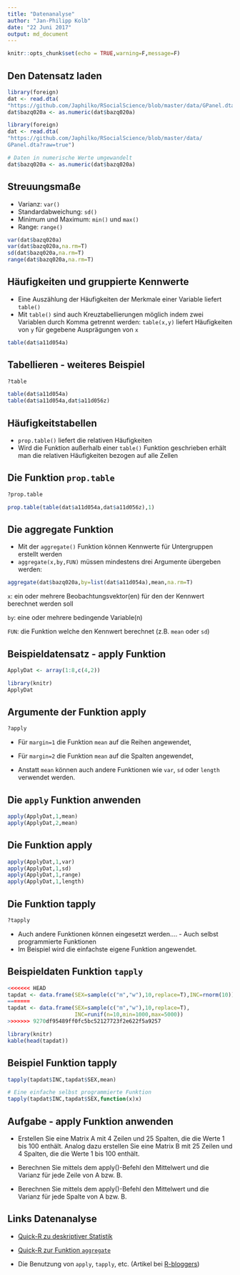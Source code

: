 ```yaml
---
title: "Datenanalyse"
author: "Jan-Philipp Kolb"
date: "22 Juni 2017"
output: md_document
---
```


```r
knitr::opts_chunk$set(echo = TRUE,warning=F,message=F)
```


## Den Datensatz laden

```r
library(foreign)
dat <- read.dta(
"https://github.com/Japhilko/RSocialScience/blob/master/data/GPanel.dta?raw=true")
dat$bazq020a <- as.numeric(dat$bazq020a)
```

```r
library(foreign)
dat <- read.dta(
"https://github.com/Japhilko/RSocialScience/blob/master/data/
GPanel.dta?raw=true")

# Daten in numerische Werte umgewandelt
dat$bazq020a <- as.numeric(dat$bazq020a)
```

## Streuungsmaße

<!--
In Basis R sind die wichtigsten Streuungsmaße enthalten:
-->

-  Varianz: `var()`
-  Standardabweichung: `sd()`
-  Minimum und Maximum: `min()` und `max()`
-  Range: `range()`

```r
var(dat$bazq020a)
var(dat$bazq020a,na.rm=T)
sd(dat$bazq020a,na.rm=T)
range(dat$bazq020a,na.rm=T)
```

<!--
## Extremwerte

```r
min(dat$bazq020a)

max(dat$bazq020a)
```


## Fehlende Werte

- Sind `NA`s vorhanden muss dies der Funktion mitgeteilt werden

```r
ab <- 1:10
ab[10] <- NA
var(ab)
```

Bei fehlenden Werten muss ein weiteres Argument mitgegeben werden:

```r
var(ab,na.rm=T)
```
-->

## Häufigkeiten und gruppierte Kennwerte

-  Eine Auszählung der Häufigkeiten der Merkmale einer Variable liefert `table()`
-  Mit `table()` sind auch Kreuztabellierungen möglich indem zwei Variablen durch Komma getrennt werden: `table(x,y)` liefert Häufigkeiten von `y` für gegebene Ausprägungen von `x`

```r
table(dat$a11d054a)
```

## Tabellieren - weiteres Beispiel

```r
?table
```

```r
table(dat$a11d054a)
table(dat$a11d054a,dat$a11d056z)
```


## Häufigkeitstabellen

- `prop.table()` liefert die relativen Häufigkeiten
- Wird die Funktion  außerhalb einer `table()` Funktion geschrieben erhält man die relativen Häufigkeiten bezogen auf alle Zellen

## Die Funktion `prop.table`

```r
?prop.table
```

```r
prop.table(table(dat$a11d054a,dat$a11d056z),1)
```


## Die aggregate Funktion

- Mit der `aggregate()` Funktion können Kennwerte für Untergruppen erstellt werden
- `aggregate(x,by,FUN)` müssen mindestens drei Argumente übergeben werden:

```r
aggregate(dat$bazq020a,by=list(dat$a11d054a),mean,na.rm=T)
```

			
`x`: ein oder mehrere Beobachtungsvektor(en) für den der Kennwert berechnet werden soll

`by`: eine oder mehrere bedingende Variable(n)

`FUN`: die Funktion welche den Kennwert berechnet (z.B. `mean` oder `sd`)
			
<!--			
- Die Ausgabe kann mit Hilfe von `xtabs()` in eine schöne zweidimensionale Tabelle überführt werden
-->


## Beispieldatensatz - apply Funktion

```r
ApplyDat <- array(1:8,c(4,2))
```

```r
library(knitr)
ApplyDat
```


## Argumente der Funktion apply

```r
?apply
```


- Für `margin=1` die Funktion `mean` auf die Reihen angewendet,

- Für `margin=2` die Funktion `mean` auf die Spalten angewendet,

- Anstatt `mean` können auch andere Funktionen wie `var`, `sd` oder `length` verwendet werden.


## Die `apply` Funktion anwenden


```r
apply(ApplyDat,1,mean)
apply(ApplyDat,2,mean)
```


## Die Funktion apply

```r
apply(ApplyDat,1,var)
apply(ApplyDat,1,sd)
apply(ApplyDat,1,range)
apply(ApplyDat,1,length)
```

## Die Funktion tapply

```r
?tapply
```


- Auch andere Funktionen können eingesetzt werden.... - Auch selbst programmierte Funktionen
- Im Beispiel wird die einfachste eigene Funktion angewendet.

## Beispieldaten Funktion `tapply`


```r
<<<<<<< HEAD
tapdat <- data.frame(SEX=sample(c("m","w"),10,replace=T),INC=rnorm(10))
=======
tapdat <- data.frame(SEX=sample(c("m","w"),10,replace=T),
                     INC=runif(n=10,min=1000,max=5000))
>>>>>>> 9270df95489ff0fc5bc52127723f2e622f5a9257
```

```r
library(knitr)
kable(head(tapdat))
```

## Beispiel Funktion tapply

```r
tapply(tapdat$INC,tapdat$SEX,mean)

# Eine einfache selbst programmierte Funktion
tapply(tapdat$INC,tapdat$SEX,function(x)x)
```

## Aufgabe - apply Funktion anwenden

- Erstellen Sie eine Matrix A mit 4 Zeilen und 25 Spalten, die die Werte 1 bis 100 enthält. Analog dazu erstellen Sie eine Matrix B mit 25 Zeilen und 4 Spalten, die die Werte 1 bis 100 enthält.

- Berechnen Sie mittels dem apply()-Befehl den Mittelwert und die Varianz für jede Zeile von A bzw. B.

- Berechnen Sie mittels dem apply()-Befehl den Mittelwert und die Varianz für jede Spalte von A bzw. B.


## Links Datenanalyse

- [Quick-R zu deskriptiver Statistik](http://www.statmethods.net/stats/descriptives.html)

- [Quick-R zur Funktion `aggregate`](http://www.statmethods.net/management/aggregate.html)

- Die Benutzung von `apply`, `tapply`, etc. (Artikel bei [R-bloggers](http://www.r-bloggers.com/using-apply-sapply-lapply-in-r/)) 
